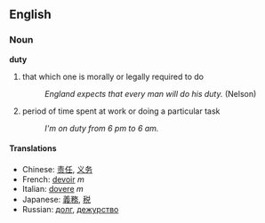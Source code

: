 ==English==
===Noun===
'''duty'''
#that which one is morally or legally required to do
#:''England expects that every man will do his duty. '' (Nelson)
#period of time spent at work or doing a particular task
#:''I'm on duty from 6 pm to 6 am.''

====Translations====
*Chinese: [[责任]], [[义务]]
*French: [[devoir]] ''m''
*Italian: [[dovere]] ''m''
*Japanese: [[義務]], [[税]]
*Russian: [[долг]], [[дежурство]]